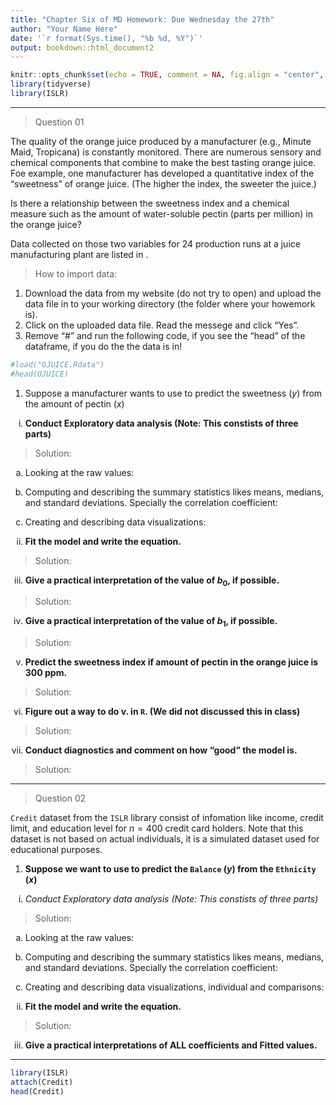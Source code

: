 ```yaml
---
title: "Chapter Six of MD Homework: Due Wednesday the 27th"
author: "Your Name Here"
date: '`r format(Sys.time(), "%b %d, %Y")`'
output: bookdown::html_document2
---
```


```r
knitr::opts_chunk$set(echo = TRUE, comment = NA, fig.align = "center", warning = FALSE, message = FALSE)
library(tidyverse)
library(ISLR)
```

***

> Question 01

 The quality of the orange juice produced by a manufacturer (e.g., Minute Maid, Tropicana) is constantly monitored. There are numerous sensory and chemical components that combine to make the best tasting orange juice. Foe example, one manufacturer has developed a quantitative index of the "sweetness" of orange juice. (The higher the index, the sweeter the juice.)

Is there a relationship between the sweetness index and a chemical measure such as the amount of water-soluble pectin (parts per million) in the orange juice? 

Data collected on those two variables for 24 production runs at a juice manufacturing plant are listed in \textbf{OJUICE}.

> How to import data:

  1. Download the data from my website (do not try to open) and upload the data file in to your working directory (the folder where your howemork is).
  2. Click on the uploaded data file. Read the messege and click "Yes".
  3. Remove "#" and run the following code, if you see the "head" of the dataframe, if you do the the data is in!
  
```r
#load("OJUICE.Rdata")
#head(OJUICE)
```

1. Suppose a manufacturer wants to use \textbf{simple linear regression} to predict the sweetness $(y)$ from the amount of pectin $(x)$


  i. **Conduct Exploratory data analysis (Note: This constists of three parts)**
  
  > Solution:
  
   a) Looking at the raw values:
    
    
    
   b) Computing and describing the summary statistics likes means, medians, and standard deviations. Specially the correlation coefficient:
   
   
    
   c) Creating and describing data visualizations:
    


  ii.  **Fit the model and write the equation.**

  > Solution:
  
  iii. **Give a practical interpretation of the value of $b_0$, if possible.**

  > Solution:
 
  iv. **Give a practical interpretation of the value of $b_1$, if possible.**

  > Solution:
 
  v.  **Predict the sweetness index if amount of pectin in the orange juice is 300 ppm.**
  
  > Solution:
  
  vi. **Figure out a way to do v. in `R`. (We did not discussed this in class)**

  > Solution:

  vii. **Conduct diagnostics and comment on how "good" the model is.**
  
  > Solution:
  

***

> Question 02

`Credit` dataset from the `ISLR` library consist of infomation like income, credit limit, and education level for  $n = 400$ credit card holders. Note that this dataset is not based on actual individuals, it is a simulated dataset used for educational purposes.

1. **Suppose we want to use \textbf{linear regression} to predict the `Balance` $(y)$ from the `Ethnicity`  $(x)$**

  i. *Conduct Exploratory data analysis (Note: This constists of three parts)*
  
  > Solution:
  
   a) Looking at the raw values:
    
    
    
   b) Computing and describing the summary statistics likes means, medians, and standard deviations. Specially the correlation coefficient:
   
   
    
   c) Creating and describing data visualizations, individual and comparisons:
   
    
  ii.  **Fit the model and write the equation.**

  > Solution:
  
  iii. **Give a practical interpretations of ALL coefficients and Fitted values.**


***

```r
library(ISLR)
attach(Credit)
head(Credit)

```












